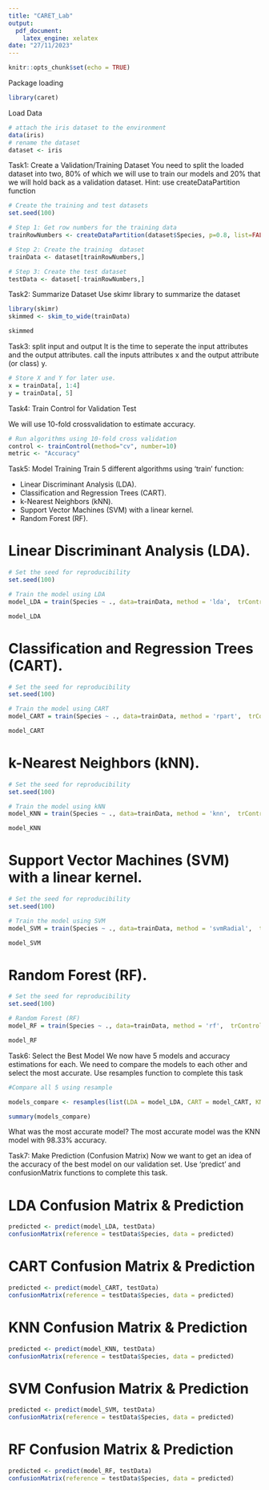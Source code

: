 ```yaml
---
title: "CARET_Lab"
output:
  pdf_document:
    latex_engine: xelatex
date: "27/11/2023"
---
```


```r
knitr::opts_chunk$set(echo = TRUE)
```

Package loading
```r
library(caret)
```

Load Data
```r
# attach the iris dataset to the environment
data(iris)
# rename the dataset
dataset <- iris
```

Task1: Create a Validation/Training Dataset
You need to split the loaded dataset into two, 80% of which we will use to train our models and 20% that we will hold back as a validation dataset.
Hint: use createDataPartition function
```r

# Create the training and test datasets
set.seed(100)

# Step 1: Get row numbers for the training data
trainRowNumbers <- createDataPartition(dataset$Species, p=0.8, list=FALSE)

# Step 2: Create the training  dataset
trainData <- dataset[trainRowNumbers,]

# Step 3: Create the test dataset
testData <- dataset[-trainRowNumbers,]

```

Task2: Summarize Dataset
Use skimr library to summarize the dataset
```r

library(skimr)
skimmed <- skim_to_wide(trainData)

skimmed

```

Task3: split input and output
 It is the time to seperate the input attributes and  the output attributes. call the inputs attributes x and the output attribute (or class) y.
```r

# Store X and Y for later use.
x = trainData[, 1:4]
y = trainData[, 5]

```

Task4: Train Control for Validation Test

We will use 10-fold crossvalidation to estimate accuracy.
```r
# Run algorithms using 10-fold cross validation
control <- trainControl(method="cv", number=10)
metric <- "Accuracy"
```

Task5: Model Training
Train 5 different algorithms using 'train' function:

- Linear Discriminant Analysis (LDA).
- Classification and Regression Trees (CART).
- k-Nearest Neighbors (kNN).
- Support Vector Machines (SVM) with a linear kernel.
- Random Forest (RF).

# Linear Discriminant Analysis (LDA).
```r

# Set the seed for reproducibility
set.seed(100)

# Train the model using LDA
model_LDA = train(Species ~ ., data=trainData, method = 'lda',  trControl = control, metric = metric)

model_LDA

```
# Classification and Regression Trees (CART).
```r

# Set the seed for reproducibility
set.seed(100)

# Train the model using CART
model_CART = train(Species ~ ., data=trainData, method = 'rpart',  trControl = control, metric = metric)

model_CART

```
# k-Nearest Neighbors (kNN).
```r

# Set the seed for reproducibility
set.seed(100)

# Train the model using kNN
model_KNN = train(Species ~ ., data=trainData, method = 'knn',  trControl = control, metric = metric)

model_KNN

```
# Support Vector Machines (SVM) with a linear kernel.
```r

# Set the seed for reproducibility
set.seed(100)

# Train the model using SVM
model_SVM = train(Species ~ ., data=trainData, method = 'svmRadial',  trControl = control, metric = metric)

model_SVM

```
# Random Forest (RF).
```r

# Set the seed for reproducibility
set.seed(100)

# Random Forest (RF)
model_RF = train(Species ~ ., data=trainData, method = 'rf',  trControl = control, metric = metric)

model_RF

```
Task6: Select the Best Model
We now have 5 models and accuracy estimations for each. We need to compare the models to each other and select the most accurate.
Use resamples function to complete this task

```r

#Compare all 5 using resample

models_compare <- resamples(list(LDA = model_LDA, CART = model_CART, KNN = model_KNN, SVMLinear = model_SVM, RF = model_RF))

summary(models_compare)

```
What was the most accurate model?
The most accurate model was the KNN model with 98.33% accuracy.


Task7: Make Prediction (Confusion Matrix)
Now we want to get an idea of the accuracy of the best model on our validation set. Use 'predict' and confusionMatrix functions to complete this task.

# LDA Confusion Matrix & Prediction
```r
predicted <- predict(model_LDA, testData)
confusionMatrix(reference = testData$Species, data = predicted)
```

# CART Confusion Matrix & Prediction
```r
predicted <- predict(model_CART, testData)
confusionMatrix(reference = testData$Species, data = predicted)
```

# KNN Confusion Matrix & Prediction
```r
predicted <- predict(model_KNN, testData)
confusionMatrix(reference = testData$Species, data = predicted)
```

# SVM Confusion Matrix & Prediction
```r
predicted <- predict(model_SVM, testData)
confusionMatrix(reference = testData$Species, data = predicted)
```

# RF Confusion Matrix & Prediction
```r
predicted <- predict(model_RF, testData)
confusionMatrix(reference = testData$Species, data = predicted)
```

